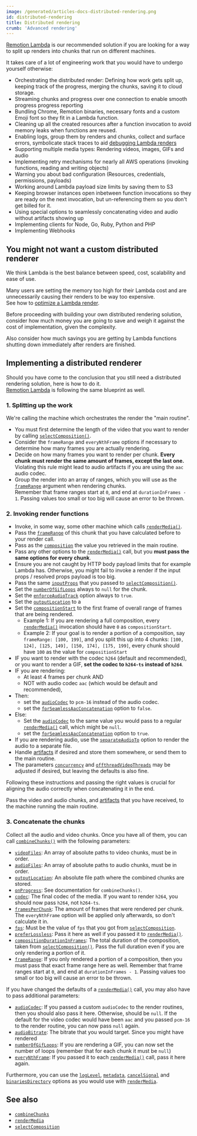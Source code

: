 ```yaml
---
image: /generated/articles-docs-distributed-rendering.png
id: distributed-rendering
title: Distributed rendering
crumb: 'Advanced rendering'
---
```


[Remotion Lambda](/docs/lambda) is our recommended solution if you are looking for a way to split up renders into chunks that run on different machines.

It takes care of a lot of engineering work that you would have to undergo yourself otherwise:

- Orchestrating the distributed render: Defining how work gets split up, keeping track of the progress, merging the chunks, saving it to cloud storage.
- Streaming chunks and progress over one connection to enable smooth progress progress reporting
- Bundling Chrome, Remotion binaries, necessary fonts and a custom Emoji font so they fit in a Lambda function.
- Cleaning up all the created resources after a function invocation to avoid memory leaks when functions are reused.
- Enabling logs, group them by renders and chunks, collect and surface errors, symbolicate stack traces to aid [debugging Lambda renders](/docs/lambda/troubleshooting/debug)
- Supporting multiple media types: Rendering videos, images, GIFs and audio
- Implementing retry mechanisms for nearly all AWS operations (invoking functions, reading and writing objects)
- Warning you about bad configuration (Resources, credentials, permissions, payloads)
- Working around Lambda payload size limits by saving them to S3
- Keeping browser instances open inbetween function invocations so they are ready on the next invocation, but un-referencing them so you don't get billed for it.
- Using special options to seamlessly concatenating video and audio without artifacts showing up
- Implementing clients for Node, Go, Ruby, Python and PHP
- Implementing Webhooks

## You might not want a custom distributed renderer

We think Lambda is the best balance between speed, cost, scalability and ease of use.

Many users are setting the memory too high for their Lambda cost and are unnecessarily causing their renders to be way too expensive.  
See how to [optimize a Lambda render](/docs/lambda/optimizing-cost).

Before proceeding with building your own distributed rendering solution, consider how much money you are going to save and weigh it against the cost of implementation, given the complexity.

Also consider how much savings you are getting by Lambda functions shutting down immediately after renders are finished.

## Implementing a distributed renderer

Should you have come to the conclusion that you still need a distributed rendering solution, here is how to do it.  
[Remotion Lambda](/docs/lambda) is following the same blueprint as well.

### 1. Splitting up the work

We're calling the machine which orchestrates the render the "main routine".

- You must first determine the length of the video that you want to render by calling [`selectComposition()`](/docs/renderer/select-composition).
- Consider the `frameRange` and `everyNthFrame` options if necessary to determine how many frames you are actually rendering.
- Decide on how many frames you want to render per chunk. **Every chunk must render the same amount of frames, except the last one.** Violating this rule might lead to audio artifacts if you are using the `aac` audio codec.
- Group the render into an array of ranges, which you will use as the [`frameRange`](/docs/renderer/render-media#framerange) argument when rendering chunks.  
  Remember that frame ranges start at `0`, and end at `durationInFrames - 1`. Passing values too small or too big will cause an error to be thrown.

### 2. Invoking render functions

- Invoke, in some way, some other machine which calls [`renderMedia()`](/docs/renderer/render-media).
- Pass the [`frameRange`](/docs/renderer/render-media#framerange) of this chunk that you have calculated before to your render call.
- Pass as the [`composition`](/docs/renderer/render-media#composition) the value you retrieved in the main routine.
- Pass any other options to the [`renderMedia()`](/docs/renderer/render-media) call, but you **must pass the same options for every chunk**.
- Ensure you are not caught by HTTP body payload limits that for example Lambda has. Otherwise, you might fail to invoke a render if the input props / resolved props payload is too big.
- Pass the same [`inputProps`](/docs/renderer/render-media#inputprops) that you passed to [`selectComposition()`](/docs/renderer/select-composition#inputprops).
- Set the [`numberOfGifLoops`](/docs/renderer/render-media#numberofgifloops) always to `null` for the chunk.
- Set the [`enforceAudioTrack`](/docs/renderer/render-media#enforceaudiotrack) option always to `true`.
- Set the [`outputLocation`](/docs/renderer/render-media#outputlocation) to a
- Set the [`compositionStart`](/docs/renderer/render-media#compositionstart) to the first frame of overall range of frames that are being rendered.
  - Example 1: If you are rendering a full composition, every [`renderMedia()`](/docs/renderer/render-media) invocation should have `0` as `compositionStart`.
  - Example 2: If your goal is to render a portion of a composition, say `frameRange: [100, 199]`, and you split this up into 4 chunks: `[100, 124], [125, 149], [150, 174], [175, 199]`, every chunk should have `100` as the value for `compositionStart`
- IF you want to render with the codec `h264` (default and recommended), or you want to render a GIF, **set the codec to `h264-ts` instead of `h264`**.
- IF you are rendering:
  - At least 4 frames per chunk AND
  - NOT with audio codec `aac` (which would be default and recommended),
- Then:
  - set the [`audioCodec`](/docs/renderer/render-media#audiocodec) to `pcm-16` instead of the audio codec.
  - set the [`forSeamlessAacConcatenation`](/docs/renderer/render-media#forseamlessaaconcatenation) option to `false`.
- Else:
  - Set the [`audioCodec`](/docs/renderer/render-media#audiocodec) to the same value you would pass to a regular [`renderMedia()`](/docs/renderer/render-media) call, which might be `null`.
  - set the [`forSeamlessAacConcatenation`](/docs/renderer/render-media#forseamlessaaconcatenation) option to `true`.
- If you are rendering audio, use the [`separateAudioTo`](/docs/renderer/render-media#separateaudioto) option to render the audio to a separate file.
- Handle [artifacts](/docs/artifacts) if desired and store them somewhere, or send them to the main routine.
- The parameters [`concurrency`](/docs/renderer/render-media#concurrency) and [`offthreadVideoThreads`](/docs/renderer/render-media#offthreadvideothreads) may be adjusted if desired, but leaving the defaults is also fine.

Following these instructions and passing the right values is crucial for aligning the audio correctly when concatenating it in the end.

Pass the video and audio chunks, and [artifacts](/docs/artifacts) that you have received, to the machine running the main routine.

### 3. Concatenate the chunks

Collect all the audio and video chunks. Once you have all of them, you can call [`combineChunks()`](/docs/renderer/combine-chunks) with the following parameters:

- [`videoFiles`](/docs/renderer/combine-chunks#videofiles): An array of absolute paths to video chunks, must be in order.
- [`audioFiles`](/docs/renderer/combine-chunks#audiofiles): An array of absolute paths to audio chunks, must be in order.
- [`outputLocation`](/docs/renderer/combine-chunks#outputlocation): An absolute file path where the combined chunks are stored.
- [`onProgress`](/docs/renderer/combine-chunks#onprogress): See documentation for `combineChunks()`.
- [`codec`](/docs/renderer/combine-chunks#codec): The final codec of the media. If you want to render `h264`, you should now pass `h264`, not `h264-ts`.
- [`framesPerChunk`](/docs/renderer/combine-chunks#framesperchunk): The amount of frames that were rendered per chunk. The `everyNthFrame` option will be applied only afterwards, so don't calculate it in.
- [`fps`](/docs/renderer/combine-chunks#fps): Must be the value of `fps` that you got from [`selectComposition`](/docs/renderer/select-composition).
- [`preferLossless`](/docs/renderer/combine-chunks#preferlossless): Pass it here as well if you passed it to [`renderMedia()`](/docs/renderer/render-media#preferlossless).
- [`compositionDurationInFrames`](/docs/renderer/combine-chunks#compositiondurationinframes): The total duration of the composition, taken from [`selectComposition()`](/docs/renderer/select-composition). Pass the full duration even if you are only rendering a portion of it.
- [`frameRange`](/docs/renderer/combine-chunks#framerange): If you only rendered a portion of a composition, then you must pass that exact frame range here as well. Remember that frame ranges start at `0`, and end at `durationInFrames - 1`. Passing values too small or too big will cause an error to be thrown.

If you have changed the defaults of a [`renderMedia()`](/docs/renderer/render-media) call, you may also have to pass additional parameters:

- [`audioCodec`](/docs/renderer/combine-chunks#audiocodec): If you passed a custom `audioCodec` to the render routines, then you should also pass it here. Otherwise, should be `null`. If the default for the video codec would have been `aac` and you passed `pcm-16` to the render routine, you can now pass `null` again.
- [`audioBitrate`](/docs/renderer/combine-chunks#audiobitrate): The bitrate that you would target. Since you might have rendered
- [`numberOfGifLoops`](/docs/renderer/combine-chunks#numberofgifloops): If you are rendering a GIF, you can now set the number of loops (remember that for each chunk it must be `null`)
- [`everyNthFrame`](/docs/renderer/combine-chunks#everynthframe): If you passed it to each [`renderMedia()`](/docs/renderer/render-media) call, pass it here again.

Furthermore, you can use the [`logLevel`](/docs/renderer/combine-chunks#loglevel), [`metadata`](/docs/renderer/combine-chunks#metadata), [`cancelSignal`](/docs/renderer/combine-chunks#cancelsignal) and [`binariesDirectory`](/docs/renderer/combine-chunks#binariesdirectory) options as you would use with [`renderMedia`](/docs/renderer/render-media).

## See also

- [`combineChunks`](/docs/renderer/combine-chunks)
- [`renderMedia`](/docs/renderer/render-media)
- [`selectComposition`](/docs/renderer/select-composition)
